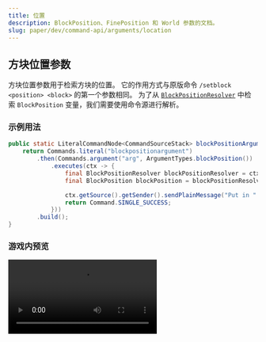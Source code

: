 ```yaml
---
title: 位置
description: BlockPosition、FinePosition 和 World 参数的文档。
slug: paper/dev/command-api/arguments/location
---
```




## 方块位置参数
方块位置参数用于检索方块的位置。
它的作用方式与原版命令 `/setblock <position> <block>` 的第一个参数相同。
为了从 [`BlockPositionResolver`](jd:paper:io.papermc.paper.command.brigadier.argument.resolvers.BlockPositionResolver) 中检索 `BlockPosition` 变量，我们需要使用命令源进行解析。

### 示例用法
```java
public static LiteralCommandNode<CommandSourceStack> blockPositionArgument() {
    return Commands.literal("blockpositionargument")
        .then(Commands.argument("arg", ArgumentTypes.blockPosition())
            .executes(ctx -> {
                final BlockPositionResolver blockPositionResolver = ctx.getArgument("arg", BlockPositionResolver.class);
                final BlockPosition blockPosition = blockPositionResolver.resolve(ctx.getSource());

                ctx.getSource().getSender().sendPlainMessage("Put in " + blockPosition.x() + " " + blockPosition.y() + " " + blockPosition.z());
                return Command.SINGLE_SUCCESS;
            }))
        .build();
}
```

### 游戏内预览
<Video src={BlockPositionMp4} />


## 精细位置参数
精细位置参数与方块位置参数的作用方式类似，唯一的区别是它可以接受小数（精确）位置输入。
可选的重载方法（`ArgumentTypes.finePosition(boolean centerIntegers)`）默认为 `false`，如果未设置，
它将使整个输入居中，即 5 变为 5.5（5.0 仍然保持为 5.0），因为这是方块的“中心”。这仅适用于 X/Z。Y 坐标不受此操作影响。

这个参数返回一个 [`FinePositionResolver`](jd:paper:io.papermc.paper.command.brigadier.argument.resolvers.FinePositionResolver)。
你可以通过运行 `FinePositionResolver#resolve(CommandSourceStack)` 来解析它，以获取最终的 [`FinePosition`](jd:paper:io.papermc.paper.math.FinePosition)。

### 示例用法
```java
public static LiteralCommandNode<CommandSourceStack> finePositionArgument() {
    return Commands.literal("fineposition")
        .then(Commands.argument("arg", ArgumentTypes.finePosition(true))
            .executes(ctx -> {
                final FinePositionResolver resolver = ctx.getArgument("arg", FinePositionResolver.class);
                final FinePosition finePosition = resolver.resolve(ctx.getSource());

                ctx.getSource().getSender().sendRichMessage("位置: <red><x></red> <green><y></green> <blue><z></blue>",
                    Placeholder.unparsed("x", Double.toString(finePosition.x())),
                    Placeholder.unparsed("y", Double.toString(finePosition.y())),
                    Placeholder.unparsed("z", Double.toString(finePosition.z()))
                );
                return Command.SINGLE_SUCCESS;
            }))
        .build();
}
```

### 游戏内预览
<Video src={FinePositionMp4} />


## 世界参数
这个参数允许用户选择一个当前已加载的世界。
你可以将结果检索为通用的 Bukkit [`World`](jd:paper:org.bukkit.World) 对象。

### 示例用法
```java
public static LiteralCommandNode<CommandSourceStack> worldArgument() {
    return Commands.literal("teleport-to-world")
        .then(Commands.argument("world", ArgumentTypes.world())
            .executes(ctx -> {
                final World world = ctx.getArgument("world", World.class);

                if (ctx.getSource().getExecutor() instanceof Player player) {
                    player.teleport(world.getSpawnLocation(), PlayerTeleportEvent.TeleportCause.COMMAND);
                    ctx.getSource().getSender().sendRichMessage("成功将 <player> 传送至 <aqua><world></aqua>",
                        Placeholder.component("player", player.name()),
                        Placeholder.unparsed("world", world.getName())
                    );
                    return Command.SINGLE_SUCCESS;
                }

                ctx.getSource().getSender().sendRichMessage("<red>这个命令需要一个玩家！");
                return Command.SINGLE_SUCCESS;
            })
        ).build();
}
```

### 游戏内预览
<Video src={WorldMp4} />
